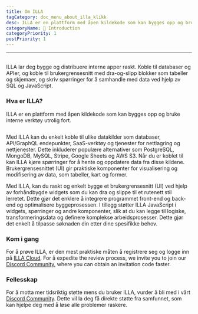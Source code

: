 ```yaml
---
title: Om ILLA
tagCategory: doc_menu_about_illa_klikk
desc: ILLA er en plattform med åpen kildekode som kan bygges opp og bruke interne verktøy utrolig fort.
categoryName: 👋 Introduction
categoryPriority: 1
postPriority: 1
---
```


* * *

## <Heading hidden>om ILLA</Heading>

ILLA lar deg bygge og distribuere interne apper raskt. Koble til databaser og APIer, og koble til brukergrensesnitt med dra-og-slipp blokker som tabeller og skjemaer, og skriv spørringer for å samhandle med data ved hjelp av SQL og JavaScript.

### Hva er ILLA?

ILLA er en plattform med åpen kildekode som kan bygges opp og bruke interne verktøy utrolig fort.

<img
  src='https://cdn.illacloud.com/official-website/img/docs/introduction/about-illa-cloud.png'
  alt=""
/>

Med ILLA kan du enkelt koble til ulike datakilder som databaser, API/GraphQL endepunkter, SaaS-verktøy og tjenester for nettlagring og nettjenester. Dette inkluderer populære alternativer som PostgreSQL, MongoDB, MySQL, Stripe, Google Sheets og AWS S3. Når du er koblet til kan ILLA kjøre spørringer for å hente og oppdatere data fra disse kildene. Brukergrensesnittet (UI) gir praktiske komponenter for visualisering og modifisering av data, som tabeller, kart og former.

Med ILLA, kan du raskt og enkelt bygge et brukergrensesnitt (UI) ved hjelp av forhåndbygde widgets som du kan dra og slippe til et rutenett stil lerretet. Dette gjør det enklere å integrere programmet front-end og back-end og optimalisere byggeprosessen. I tillegg støtter ILLA JavaScript i widgets, spørringer og andre komponenter, slik at du kan legge til logiske, transformeringsdata og definere komplekse arbeidsprosesser. Dette gjør det enkelt å tilpasse søknaden din etter dine spesifikke behov.

### Kom i gang

For å prøve ILLA, er den mest praktiske måten å registrere seg og logge inn på [ILLA Cloud](https://cloud.illacloud.com/). 
For å expedite the review process, we invite you to join our [Discord Community](https://discord.gg/illacloud), where you can obtain an invitation code faster.

### Fellesskap

For å motta mer tidsriktig støtte mens du bruker ILLA, vurder å bli med i vårt [Discord Community](https://discord.gg/illacloud). Dette vil la deg få direkte støtte fra samfunnet, som kan hjelpe deg med å løse alle problemer raskere. 

